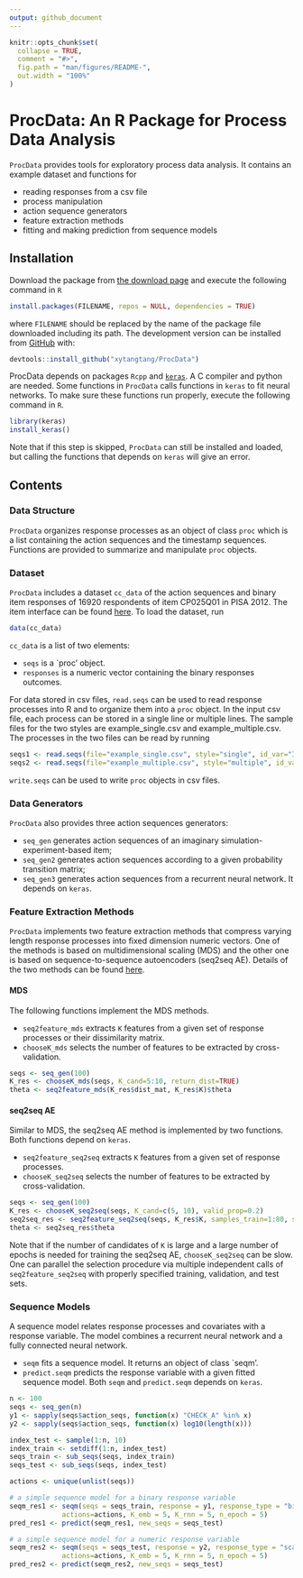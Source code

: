 ```yaml
---
output: github_document
---
```


<!-- README.md is generated from README.Rmd. Please edit that file -->

```r
knitr::opts_chunk$set(
  collapse = TRUE,
  comment = "#>",
  fig.path = "man/figures/README-",
  out.width = "100%"
)
```
# ProcData: An R Package for Process Data Analysis

<!-- badges: start -->
<!-- badges: end -->

`ProcData` provides tools for exploratory process data analysis. It contains an example dataset and functions for

* reading responses from a csv file
* process manipulation
* action sequence generators
* feature extraction methods
* fitting and making prediction from sequence models

## Installation

Download the package from [the download page](http://www.scientifichpc.com/ProcData/download.html) and execute the following command in `R`

``` r
install.packages(FILENAME, repos = NULL, dependencies = TRUE)
```

where `FILENAME` should be replaced by the name of the package file downloaded including its path. The development version can be installed from [GitHub](https://github.com/) with:
``` r
devtools::install_github("xytangtang/ProcData")
```

ProcData depends on packages `Rcpp` and [`keras`](https://keras.rstudio.com). A C compiler and python are needed. Some functions in `ProcData` calls functions in `keras` to fit neural networks. To make sure these functions run properly, execute the following command in `R`.
``` r
library(keras)
install_keras()
```
Note that if this step is skipped, `ProcData` can still be installed and loaded, but calling the functions that depends on `keras` will give an error.


## Contents

### Data Structure
`ProcData` organizes response processes as an object of class `proc` which is a list containing the action sequences and the timestamp sequences. Functions are provided to summarize and manipulate `proc` objects.

### Dataset

`ProcData` includes a dataset `cc_data` of the action sequences and binary item responses of 16920 respondents of item CP025Q01 in PISA 2012. The item interface can be found [here](http://www.oecd.org/pisa/test-2012/testquestions/question3/). To load the dataset, run
``` r
data(cc_data)
```
`cc_data` is a list of two elements:

- `seqs` is a `proc' object.
- `responses` is a numeric vector containing the binary responses outcomes.

For data stored in csv files, `read.seqs` can be used to read response processes into R and to organize them into a `proc` object. In the input csv file, each process can be stored in a single line or multiple lines. The sample files for the two styles are example_single.csv and example_multiple.csv. The processes in the two files can be read by running
``` r
seqs1 <- read.seqs(file="example_single.csv", style="single", id_var="ID", action_var="Action", time_var="Time", seq_sep=", ")
seqs2 <- read.seqs(file="example_multiple.csv", style="multiple", id_var="ID", action_var="Action", time_var="Time")
```
`write.seqs` can be used to write `proc` objects in csv files.

### Data Generators

`ProcData` also provides three action sequences generators:

- `seq_gen` generates action sequences of an imaginary simulation-experiment-based item;
- `seq_gen2` generates action sequences according to a given probability transition matrix;
- `seq_gen3` generates action sequences from a recurrent neural network. It depends on `keras`.

### Feature Extraction Methods

`ProcData` implements two feature extraction methods that compress varying length response processes into fixed dimension numeric vectors. 
One of the methods is based on multidimensional scaling (MDS) and the other one is based on sequence-to-sequence autoencoders (seq2seq AE). Details of the two methods can be found [here](http://www.scientifichpc.com/processdata/method.html).

#### MDS
The following functions implement the MDS methods.

- `seq2feature_mds` extracts `K` features from a given set of response processes or their dissimilarity matrix. 
- `chooseK_mds` selects the number of features to be extracted by cross-validation. 
``` r
seqs <- seq_gen(100)
K_res <- chooseK_mds(seqs, K_cand=5:10, return_dist=TRUE)
theta <- seq2feature_mds(K_res$dist_mat, K_res$K)$theta
```

#### seq2seq AE

Similar to MDS, the seq2seq AE method is implemented by two functions. Both functions depend on `keras`.

- `seq2feature_seq2seq` extracts `K` features from a given set of response processes.
- `chooseK_seq2seq` selects the number of features to be extracted by cross-validation.

```r
seqs <- seq_gen(100)
K_res <- chooseK_seq2seq(seqs, K_cand=c(5, 10), valid_prop=0.2)
seq2seq_res <- seq2feature_seq2seq(seqs, K_res$K, samples_train=1:80, samples_valid=81:100)
theta <- seq2seq_res$theta
```

Note that if the number of candidates of `K` is large and a large number of epochs is needed for training the seq2seq AE, `chooseK_seq2seq` can be slow. One can parallel the selection procedure via multiple independent calls of `seq2feature_seq2seq` with properly specified training, validation, and test sets.

### Sequence Models

A sequence model relates response processes and covariates with a response variable. The model combines a recurrent neural network and a fully connected neural network. 

- `seqm` fits a sequence model. It returns an object of class `seqm'.
- `predict.seqm` predicts the response variable with a given fitted sequence model.
Both `seqm` and `predict.seqm` depends on `keras`.

``` r
n <- 100
seqs <- seq_gen(n)
y1 <- sapply(seqs$action_seqs, function(x) "CHECK_A" %in% x)
y2 <- sapply(seqs$action_seqs, function(x) log10(length(x)))

index_test <- sample(1:n, 10)
index_train <- setdiff(1:n, index_test)
seqs_train <- sub_seqs(seqs, index_train)
seqs_test <- sub_seqs(seqs, index_test)

actions <- unique(unlist(seqs))

# a simple sequence model for a binary response variable
seqm_res1 <- seqm(seqs = seqs_train, response = y1, response_type = "binary",
             actions=actions, K_emb = 5, K_rnn = 5, n_epoch = 5)
pred_res1 <- predict(seqm_res1, new_seqs = seqs_test)

# a simple sequence model for a numeric response variable
seqm_res2 <- seqm(seqs = seqs_test, response = y2, response_type = "scale",
             actions=actions, K_emb = 5, K_rnn = 5, n_epoch = 5)
pred_res2 <- predict(seqm_res2, new_seqs = seqs_test)
```